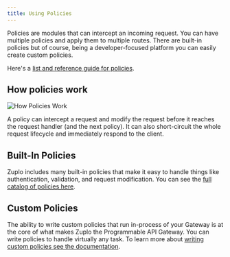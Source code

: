 ```yaml
---
title: Using Policies
---
```


Policies are modules that can intercept an incoming request. You can have
multiple policies and apply them to multiple routes. There are built-in policies
but of course, being a developer-focused platform you can easily create custom
policies.

Here's a [list and reference guide for policies](../policies).

## How policies work

![How Policies Work](https://cdn.zuplo.com/assets/103f37f8-9801-4f37-8962-d516b9e12fbd.png)

A policy can intercept a request and modify the request before it reaches the
request handler (and the next policy). It can also short-circuit the whole
request lifecycle and immediately respond to the client.

## Built-In Policies

Zuplo includes many built-in policies that make it easy to handle things like
authentication, validation, and request modification. You can see the
[full catalog of policies here](../policies).

## Custom Policies

The ability to write custom policies that run in-process of your Gateway is at
the core of what makes Zuplo the Programmable API Gateway. You can write
policies to handle virtually any task. To learn more about
[writing custom policies see the documentation](../policies/custom-code-inbound.md).
